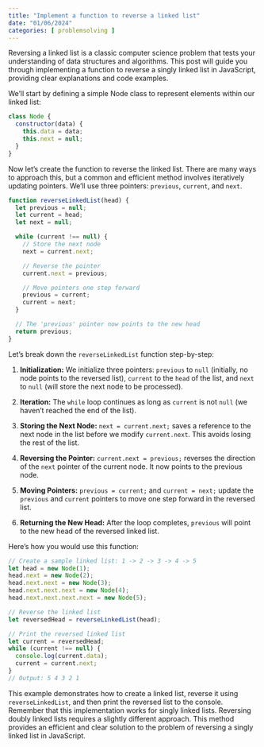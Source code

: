 ```yaml
---
title: "Implement a function to reverse a linked list"
date: "01/06/2024"
categories: [ problemsolving ]
---
```


Reversing a linked list is a classic computer science problem that tests your understanding of data structures and algorithms.  This post will guide you through implementing a function to reverse a singly linked list in JavaScript, providing clear explanations and code examples.

We'll start by defining a simple Node class to represent elements within our linked list:

```javascript
class Node {
  constructor(data) {
    this.data = data;
    this.next = null;
  }
}
```

Now let's create the function to reverse the linked list.  There are many ways to approach this, but a common and efficient method involves iteratively updating pointers.  We'll use three pointers: `previous`, `current`, and `next`.

```javascript
function reverseLinkedList(head) {
  let previous = null;
  let current = head;
  let next = null;

  while (current !== null) {
    // Store the next node
    next = current.next;

    // Reverse the pointer
    current.next = previous;

    // Move pointers one step forward
    previous = current;
    current = next;
  }

  // The 'previous' pointer now points to the new head
  return previous;
}
```

Let's break down the `reverseLinkedList` function step-by-step:

1. **Initialization:** We initialize three pointers: `previous` to `null` (initially, no node points to the reversed list), `current` to the `head` of the list, and `next` to `null` (will store the next node to be processed).

2. **Iteration:** The `while` loop continues as long as `current` is not `null` (we haven't reached the end of the list).

3. **Storing the Next Node:** `next = current.next;` saves a reference to the next node in the list before we modify `current.next`. This avoids losing the rest of the list.

4. **Reversing the Pointer:** `current.next = previous;` reverses the direction of the `next` pointer of the current node.  It now points to the previous node.

5. **Moving Pointers:** `previous = current;` and `current = next;` update the `previous` and `current` pointers to move one step forward in the reversed list.

6. **Returning the New Head:** After the loop completes, `previous` will point to the new head of the reversed linked list.


Here's how you would use this function:

```javascript
// Create a sample linked list: 1 -> 2 -> 3 -> 4 -> 5
let head = new Node(1);
head.next = new Node(2);
head.next.next = new Node(3);
head.next.next.next = new Node(4);
head.next.next.next.next = new Node(5);

// Reverse the linked list
let reversedHead = reverseLinkedList(head);

// Print the reversed linked list
let current = reversedHead;
while (current !== null) {
  console.log(current.data);
  current = current.next;
}
// Output: 5 4 3 2 1
```

This example demonstrates how to create a linked list, reverse it using `reverseLinkedList`, and then print the reversed list to the console.  Remember that this implementation works for singly linked lists.  Reversing doubly linked lists requires a slightly different approach.  This method provides an efficient and clear solution to the problem of reversing a singly linked list in JavaScript.

